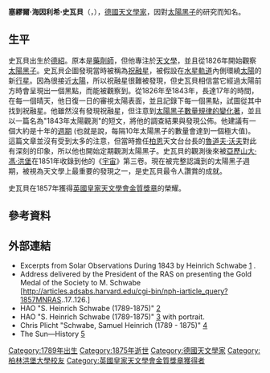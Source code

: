 {{Infobox scientist
|name              = 海因利希·史瓦貝
|image             = Samuel Heinrich Schwabe.jpg
|image_size        = 150px
|caption           = Heinrich Schwabe
|birth_date        = {{birth date|1789|10|25}}
|birth_place       = [[德國|德國]][[德紹|德紹]]
|death_date        = {{death date and age|1875|4|11|1789|10|25}}
|death_place       = 德國德紹
|residence         = 
|citizenship       = 
|nationality       = [[德國|德國]]
|ethnicity         = 
|field             = [[天文學|天文學]]
|work_institutions = 
|alma_mater        = 
|doctoral_advisor  = 
|doctoral_students = 
|known_for         = [[太陽黑子|太陽黑子]]
|author_abbrev_bot = 
|author_abbrev_zoo = 
|influences        = 
|influenced        = 
|prizes            = [[英國皇家天文學會金質獎章|英國皇家天文學會金質獎章]]
|religion          = 
|footnotes         = 
|signature         =
}}

'''塞繆爾·海因利希·史瓦貝'''（{{lang-de|'''Samuel Heinrich Schwabe'''}}，{{bd|1789年|10月25日|1875年|4月11日}}），[[德國|德國]][[天文學家|天文學家]]，因對[[太陽黑子|太陽黑子]]的研究而知名。

== 生平 ==
史瓦貝出生於[[德紹|德紹]]。原本是[[藥劑師|藥劑師]]，但他專注於[[天文學|天文學]]，並且從1826年開始觀察[[太陽黑子|太陽黑子]]。史瓦貝企圖發現當時被稱為[[祝融星|祝融星]]，被假設在[[水星|水星]][[軌道|軌道]]內側環繞[[太陽|太陽]]的新[[行星|行星]]。因為很接近[[太陽|太陽]]，所以祝融星很難被發現，但史瓦貝相信當它經過太陽前方時會呈現出一個黑點，而能被觀察到。從1826年至1843年，長達17年的時間，在每一個晴天，他日復一日的審視太陽表面，並且記錄下每一個黑點，試圖從其中找到祝融星。他雖然沒有發現祝融星，但注意到[[太陽週期|太陽黑子數量規律的變化著]]，並且以一篇名為"1843年太陽觀測"的短文，將他的調查結果與發現公佈。他建議有一個大約是十年的[[頻率|週期]] (也就是說，每隔10年太陽黑子的數量會達到一個極大值)。這篇文章並沒有受到太多的注意，但當時擔任[[伯爾尼|柏恩]]天文台台長的[[魯道夫·沃夫|魯道夫·沃夫]]對此有深刻的印象，所以他也開始定期觀測太陽黑子。史瓦貝的觀測後來被[[亞歷山大·馮·洪堡|亞歷山大·馮·洪堡]]在1851年收錄到他的《[[宇宙_(洪堡)|宇宙]]》第三卷。現在被完整認識到的太陽黑子週期，被視為天文學上最重要的發現之一，是史瓦貝最令人讚賞的成就。

史瓦貝在1857年獲得[[英國皇家天文學會金質獎章|英國皇家天文學會金質獎章]]的榮耀。

== 參考資料 ==
{{1911}}

== 外部連結 ==
*Excerpts from Solar Observations During 1843 by Heinrich Schwabe [http://www.phy6.org/Education/whschwab.html] {{Wayback|url=http://www.phy6.org/Education/whschwab.html |date=20090821205404 }}.
*Address delivered by the President of the RAS on presenting the Gold Medal of the Society to M. Schwabe [http://articles.adsabs.harvard.edu/cgi-bin/nph-iarticle_query?1857MNRAS..17..126.] {{Wayback|url=http://articles.adsabs.harvard.edu/cgi-bin/nph-iarticle_query?1857MNRAS..17..126. |date=20200611161950 }}
*HAO "S. Heinrich Schwabe (1789-1875)" [https://web.archive.org/web/20080720110447/http://www.hao.ucar.edu/Public/education/bios/schwabe.html]
*HAO "S. Heinrich Schwabe (1789-1875)" [https://web.archive.org/web/20070806120603/http://web.hao.ucar.edu/public/education/sp/images/schwabe.html] with portrait.
*Chris Plicht "Schwabe, Samuel Heinrich (1789 - 1875)" [http://www.plicht.de/chris/32schwab.htm] {{Wayback|url=http://www.plicht.de/chris/32schwab.htm |date=20120321161509 }} 
*The Sun—History [http://www-istp.gsfc.nasa.gov/Education/whsun.html] {{Wayback|url=http://www-istp.gsfc.nasa.gov/Education/whsun.html |date=20161225083404 }}
{{英国皇家天文学会金质奖章获得者}}
{{Authority control}}
{{DEFAULTSORT:Schwabe, Heinrich}}
[[Category:1789年出生|Category:1789年出生]]
[[Category:1875年逝世|Category:1875年逝世]]
[[Category:德國天文學家|Category:德國天文學家]]
[[Category:柏林洪堡大學校友|Category:柏林洪堡大學校友]]
[[Category:英國皇家天文學會金質獎章獲得者|Category:英國皇家天文學會金質獎章獲得者]]